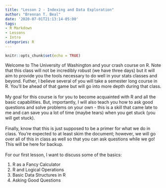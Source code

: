 ```yaml
---
title: "Lesson 2 - Indexing and Data Exploration"
author: "Brennan T. Beal"
date: '2020-07-01T21:13:14-05:00'
tags:
- R Markdown
- Lessons
- Intro
categories: R
---
```


```r
knitr::opts_chunk$set(echo = TRUE)
```


Welcome to The University of Washington and your crash course on R. Note that this class will not be incredibly robust (we have three days) but it will aim to provide you the tools necessary to do well in your stats classes and beyond. Futher, I believe several of you will take a semester long course in R. You'll be ahead of that game but will go into more depth during that class.\
\
My goal for this course is for you to become acquainted with R and all the basic capabilities. But, importantly, I will also teach you how to ask good questions and solve problems on your own - this is a skill that came late to me and can save you a lot of time (maybe tears) when you get stuck (you will get stuck).\
\
Finally, know that this is just supposed to be a primer for what we do in class. You're expected to at least skim the document; however, we will go over all of this in class as well so that you can ask questions while we go! This will be here for backup.\
\
For our first lesson, I want to discuss some of the basics:

  1. R as a Fancy Calculator
  2. R and Logical Operations
  3. Basic Data Structures in R
  4. Asking Good Questions
